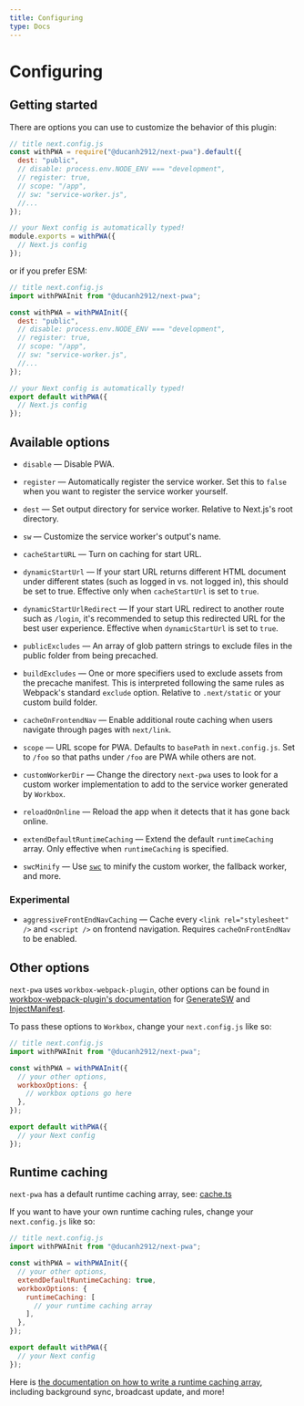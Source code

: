 ```yaml
---
title: Configuring
type: Docs
---
```


# Configuring

## Getting started

There are options you can use to customize the behavior of this plugin:

```js
// title next.config.js
const withPWA = require("@ducanh2912/next-pwa").default({
  dest: "public",
  // disable: process.env.NODE_ENV === "development",
  // register: true,
  // scope: "/app",
  // sw: "service-worker.js",
  //...
});

// your Next config is automatically typed!
module.exports = withPWA({
  // Next.js config
});
```

or if you prefer ESM:

```js
// title next.config.js
import withPWAInit from "@ducanh2912/next-pwa";

const withPWA = withPWAInit({
  dest: "public",
  // disable: process.env.NODE_ENV === "development",
  // register: true,
  // scope: "/app",
  // sw: "service-worker.js",
  //...
});

// your Next config is automatically typed!
export default withPWA({
  // Next.js config
});
```

## Available options

- `disable` — Disable PWA.

- `register` — Automatically register the service worker. Set this to `false` when you want to register the service worker yourself.

- `dest` — Set output directory for service worker. Relative to Next.js's root directory.

- `sw` — Customize the service worker's output's name.

- `cacheStartURL` — Turn on caching for start URL.

- `dynamicStartUrl` — If your start URL returns different HTML document under different states (such as logged in vs. not logged in), this
  should be set to true. Effective only when `cacheStartUrl` is set to `true`.

- `dynamicStartUrlRedirect` — If your start URL redirect to another route such as `/login`, it's recommended to setup this redirected URL for the
  best user experience. Effective when `dynamicStartUrl` is set to `true`.

- `publicExcludes` — An array of glob pattern strings to exclude files in the public folder from being precached.

- `buildExcludes` — One or more specifiers used to exclude assets from the precache manifest. This is interpreted following the same rules as Webpack's
  standard `exclude` option. Relative to `.next/static` or your custom build folder.

- `cacheOnFrontendNav` — Enable additional route caching when users navigate through pages with `next/link`.

- `scope` — URL scope for PWA. Defaults to `basePath` in `next.config.js`. Set to `/foo` so that paths under `/foo` are PWA while
  others are not.

- `customWorkerDir` — Change the directory `next-pwa` uses to look for a custom worker implementation to add to the service worker generated by `Workbox`.

- `reloadOnOnline` — Reload the app when it detects that it has gone back online.

- `extendDefaultRuntimeCaching` — Extend the default `runtimeCaching` array. Only effective when `runtimeCaching` is specified.

- `swcMinify` — Use [`swc`](https://swc.rs) to minify the custom worker, the fallback worker, and more.

### Experimental

- `aggressiveFrontEndNavCaching` — Cache every `<link rel="stylesheet" />` and `<script />` on frontend navigation. Requires `cacheOnFrontEndNav` to be enabled.

## Other options

`next-pwa` uses `workbox-webpack-plugin`, other options can be found in [workbox-webpack-plugin's documentation](https://developer.chrome.com/docs/workbox/modules/workbox-webpack-plugin)
for [GenerateSW](https://developer.chrome.com/docs/workbox/modules/workbox-webpack-plugin/#generatesw-plugin) and
[InjectManifest](https://developer.chrome.com/docs/workbox/modules/workbox-webpack-plugin/#injectmanifest-plugin).

To pass these options to `Workbox`, change your `next.config.js` like so:

```js
// title next.config.js
import withPWAInit from "@ducanh2912/next-pwa";

const withPWA = withPWAInit({
  // your other options,
  workboxOptions: {
    // workbox options go here
  },
});

export default withPWA({
  // your Next config
});
```

## Runtime caching

`next-pwa` has a default runtime caching array, see: [cache.ts](https://github.com/DuCanhGH/next-pwa/tree/master/packages/next-pwa/src/cache.ts)

If you want to have your own runtime caching rules, change your `next.config.js` like so:

```js
// title next.config.js
import withPWAInit from "@ducanh2912/next-pwa";

const withPWA = withPWAInit({
  // your other options,
  extendDefaultRuntimeCaching: true,
  workboxOptions: {
    runtimeCaching: [
      // your runtime caching array
    ],
  },
});

export default withPWA({
  // your Next config
});
```

Here is [the documentation on how to write a runtime caching array](https://developer.chrome.com/docs/workbox/reference/workbox-build/#type-RuntimeCaching),
including background sync, broadcast update, and more!
